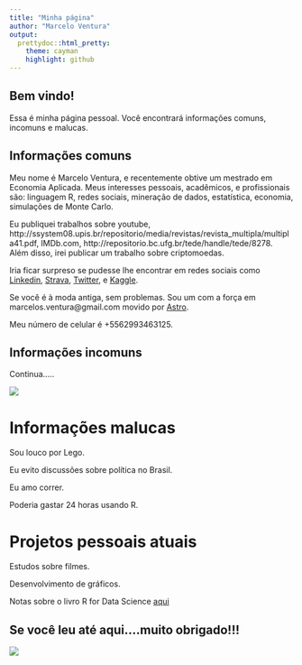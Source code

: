 ```yaml
---
title: "Minha página"
author: "Marcelo Ventura"
output:
  prettydoc::html_pretty:
    theme: cayman
    highlight: github
---
```


## Bem vindo!

Essa é minha página pessoal. Você encontrará informações comuns, incomuns e malucas.

## Informações comuns

Meu nome é Marcelo Ventura, e recentemente obtive um mestrado em Economia Aplicada. Meus interesses pessoais, acadêmicos, e profissionais são: linguagem R, redes sociais, mineração de dados, estatística, economia, simulações de Monte Carlo. 

Eu publiquei trabalhos sobre youtube, http://ssystem08.upis.br/repositorio/media/revistas/revista_multipla/multipla41.pdf, IMDb.com, http://repositorio.bc.ufg.br/tede/handle/tede/8278. Além disso, irei publicar um trabalho sobre criptomoedas. 

Iria ficar surpreso se pudesse lhe encontrar em redes sociais como [Linkedin]( https://www.linkedin.com/in/marcelo-ventura-8542a9a6/), [Strava]( https://www.strava.com/athletes/19622799), [Twitter]( https://www.twitter.com/marcelosventura), e [Kaggle]( https://www.kaggle.com/marceloventura).

Se você é à moda antiga, sem problemas. Sou um com a força em marcelos.ventura@gmail.com movido por [Astro](www.helloastro.com).

Meu número de celular é +5562993463125.

## Informações incomuns

Continua.....

![](https://media.giphy.com/media/xT5LMWNOjGqJzUfyve/giphy.gif)

# Informações malucas

Sou louco por Lego.

Eu evito discussões sobre política no Brasil.

Eu amo correr.

Poderia gastar 24 horas usando R.

# Projetos pessoais atuais

Estudos sobre filmes.

Desenvolvimento de gráficos.

Notas sobre o livro R for Data Science [aqui](https://marcelo-ventura.github.io/notesonrfds/mynotes.html)

## Se você leu até aqui....muito obrigado!!!

![](https://media.giphy.com/media/OtbZhLpNLxDoc/giphy.gif)